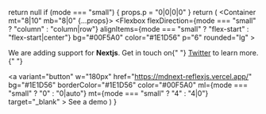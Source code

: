   return null
  if (mode === "small") {
    props.p = "0|0|0|0"
  }
  return (
    <Container mt="8|10" mb="8|0" {...props}>
      <Flexbox
        flexDirection={mode === "small" ? "column" : "column|row"}
        alignItems={mode === "small" ? "flex-start" : "flex-start|center"}
        bg="#00F5A0"
        color="#1E1D56"
        p="6"
        rounded="lg"
      >
        <p m="0" fontSize="lg|xl">
          We are adding support for <strong>Nextjs</strong>. Get in touch on{" "}
          <a href="https://twitter.com/arshadcn">Twitter</a> to learn more.{" "}
        </p>
        <a
          variant="button"
          w="180px"
          href="https://mdnext-reflexjs.vercel.app/"
          bg="#1E1D56"
          borderColor="#1E1D56"
          color="#00F5A0"
          ml={mode === "small" ? "0" : "0|auto"}
          mt={mode === "small" ? "4" : "4|0"}
          target="_blank"
        >
          See a demo
        </a>
      </Flexbox>
    </Container>
  )
}
